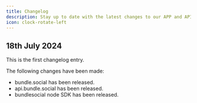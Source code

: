 ```yaml
---
title: Changelog
description: Stay up to date with the latest changes to our APP and API.
icon: clock-rotate-left
---
```


## 18th July 2024
This is the first changelog entry.

The following changes have been made:
- bundle.social has been released.
- api.bundle.social has been released.
- bundlesocial node SDK has been released.
